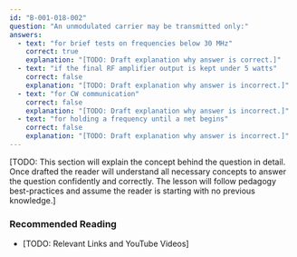 ```yaml
---
id: "B-001-018-002"
question: "An unmodulated carrier may be transmitted only:"
answers:
  - text: "for brief tests on frequencies below 30 MHz"
    correct: true
    explanation: "[TODO: Draft explanation why answer is correct.]"
  - text: "if the final RF amplifier output is kept under 5 watts"
    correct: false
    explanation: "[TODO: Draft explanation why answer is incorrect.]"
  - text: "for CW communication"
    correct: false
    explanation: "[TODO: Draft explanation why answer is incorrect.]"
  - text: "for holding a frequency until a net begins"
    correct: false
    explanation: "[TODO: Draft explanation why answer is incorrect.]"
---
```


[TODO: This section will explain the concept behind the question in detail. Once drafted the reader will understand all necessary concepts to answer the question confidently and correctly. The lesson will follow pedagogy best-practices and assume the reader is starting with no previous knowledge.]

### Recommended Reading

- [TODO: Relevant Links and YouTube Videos]
